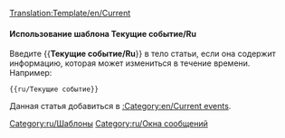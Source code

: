 <noinclude>[[Translation:Template/en/Current]]</noinclude><noinclude></noinclude>{{en/Ambox| type  = notice
| image = en/Current event.png | alt = Текущие событие
| text  = Данная статья касается текущих событий. Некоторое информация из неё может быть устаревшей. Статье нужно уделить более пристальное внимание, чем обычно, до тех пор пока событие актуально.
}}<includeonly>{{{1|[[Category:en/Current events]]}}}</includeonly><noinclude>

====Использование шаблона Текущие событие/Ru====
Введите <nowiki>{{</nowiki>'''Текущие событие/Ru'''<nowiki>}}</nowiki> в тело статьи, если она содержит информацию, которая может измениться в течение времени.
Например:
<pre>{{ru/Текущие событие}}</pre>
Данная статья добавиться в [[:Category:en/Current events]].

[[Category:ru/Шаблоны]][[Category:ru/Окна сообщений]]
</noinclude>